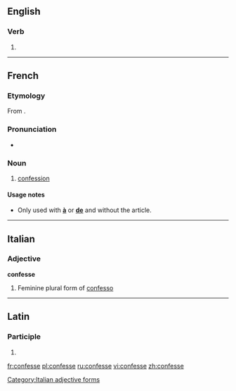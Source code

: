==English==

===Verb===
{{infl|en|verb}}

# {{obsolete spelling of|confess}}

----

==French==

===Etymology===
From {{term|confesser}}.

===Pronunciation===
* {{IPA|/kɔ̃fɛs/|lang=fr}}

===Noun===
{{fr-noun|f}}

# {{religion|lang=fr}} [[confession]]

====Usage notes====
* Only used with '''[[à]]''' or '''[[de]]''' and without the article.

----

==Italian==

===Adjective===
'''confesse''' {{f}}

# Feminine plural form of [[confesso]]

[[Category:Italian adjective forms]]

----

==Latin==

===Participle===
{{la-part-form|cōnfesse}}

# {{inflection of|[[confessus#Latin|cōnfessus]]||voc|m|s|lang=la}}

[[fr:confesse]]
[[pl:confesse]]
[[ru:confesse]]
[[vi:confesse]]
[[zh:confesse]]
